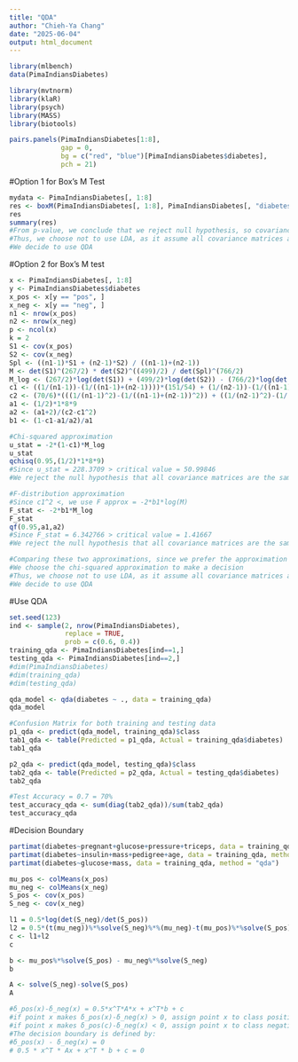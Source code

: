 ```yaml
---
title: "QDA"
author: "Chieh-Ya Chang"
date: "2025-06-04"
output: html_document
---
```


```r
library(mlbench)
data(PimaIndiansDiabetes)
```

```r
library(mvtnorm)
library(klaR)
library(psych)
library(MASS)
library(biotools)
```


```r
pairs.panels(PimaIndiansDiabetes[1:8],
             gap = 0,
             bg = c("red", "blue")[PimaIndiansDiabetes$diabetes],
             pch = 21)
```


#Option 1 for Box's M Test
```r
mydata <- PimaIndiansDiabetes[, 1:8]
res <- boxM(PimaIndiansDiabetes[, 1:8], PimaIndiansDiabetes[, "diabetes"])
res
summary(res)
#From p-value, we conclude that we reject null hypothesis, so covariance matrices are not equal
#Thus, we choose not to use LDA, as it assume all covariance matrices are the same
#We decide to use QDA
```

#Option 2 for Box's M test
```r
x <- PimaIndiansDiabetes[, 1:8]
y <- PimaIndiansDiabetes$diabetes
x_pos <- x[y == "pos", ]
x_neg <- x[y == "neg", ]
n1 <- nrow(x_pos)
n2 <- nrow(x_neg)
p <- ncol(x)
k = 2
S1 <- cov(x_pos)
S2 <- cov(x_neg)
Spl <- ((n1-1)*S1 + (n2-1)*S2) / ((n1-1)+(n2-1))
M <- det(S1)^(267/2) * det(S2)^((499)/2) / det(Spl)^(766/2)
M_log <- (267/2)*log(det(S1)) + (499/2)*log(det(S2)) - (766/2)*log(det(Spl))
c1 <- ((1/(n1-1))-(1/((n1-1)+(n2-1))))*(151/54) + (1/(n2-1))-(1/((n1-1)+(n2-1)))*(151/54)
c2 <- (70/6)*(((1/(n1-1)^2)-(1/((n1-1)+(n2-1))^2)) + ((1/(n2-1)^2)-(1/((n1-1)+(n2-1))^2)))
a1 <- (1/2)*1*8*9
a2 <- (a1+2)/(c2-c1^2)
b1 <- (1-c1-a1/a2)/a1
```

```r
#Chi-squared approximation
u_stat = -2*(1-c1)*M_log
u_stat
qchisq(0.95,(1/2)*1*8*9)
#Since u_stat = 228.3709 > critical value = 50.99846
#We reject the null hypothesis that all covariance matrices are the same
```

```r
#F-distribution approximation
#Since c1^2 <, we use F approx = -2*b1*log(M)
F_stat <- -2*b1*M_log
F_stat
qf(0.95,a1,a2)
#Since F_stat = 6.342766 > critical value = 1.41667
#We reject the null hypothesis that all covariance matrices are the same
```

```r
#Comparing these two approximations, since we prefer the approximation with larger gap
#We choose the chi-squared approximation to make a decision
#Thus, we choose not to use LDA, as it assume all covariance matrices are the same
#We decide to use QDA
```

#Use QDA
```r
set.seed(123)
ind <- sample(2, nrow(PimaIndiansDiabetes),
              replace = TRUE,
              prob = c(0.6, 0.4))
training_qda <- PimaIndiansDiabetes[ind==1,]
testing_qda <- PimaIndiansDiabetes[ind==2,]
#dim(PimaIndiansDiabetes)
#dim(training_qda)
#dim(testing_qda)

qda_model <- qda(diabetes ~ ., data = training_qda)
qda_model
```

```r
#Confusion Matrix for both training and testing data
p1_qda <- predict(qda_model, training_qda)$class
tab1_qda <- table(Predicted = p1_qda, Actual = training_qda$diabetes)
tab1_qda

p2_qda <- predict(qda_model, testing_qda)$class
tab2_qda <- table(Predicted = p2_qda, Actual = testing_qda$diabetes)
tab2_qda
```


```r
#Test Accuracy = 0.7 = 70%
test_accuracy_qda <- sum(diag(tab2_qda))/sum(tab2_qda)
test_accuracy_qda
```


#Decision Boundary
```r
partimat(diabetes~pregnant+glucose+pressure+triceps, data = training_qda, method = "qda")
partimat(diabetes~insulin+mass+pedigree+age, data = training_qda, method = "qda")
partimat(diabetes~glucose+mass, data = training_qda, method = "qda")
```


```r
mu_pos <- colMeans(x_pos)
mu_neg <- colMeans(x_neg)
S_pos <- cov(x_pos)
S_neg <- cov(x_neg)
```

```r
l1 = 0.5*log(det(S_neg)/det(S_pos))
l2 = 0.5*(t(mu_neg))%*%solve(S_neg)%*%(mu_neg)-t(mu_pos)%*%solve(S_pos)%*%(mu_pos)
c <- l1+l2
c
```


```r
b <- mu_pos%*%solve(S_pos) - mu_neg%*%solve(S_neg)
b
```


```r
A <- solve(S_neg)-solve(S_pos)
A
```

```r
#δ_pos(x)-δ_neg(x) = 0.5*x^T*A*x + x^T*b + c
#if point x makes δ_pos(x)-δ_neg(x) > 0, assign point x to class positive
#if point x makes δ_pos(c)-δ_neg(x) < 0, assign point x to class negative
#The decision boundary is defined by:
#δ_pos(x) - δ_neg(x) = 0
# 0.5 * x^T * Ax + x^T * b + c = 0
```

